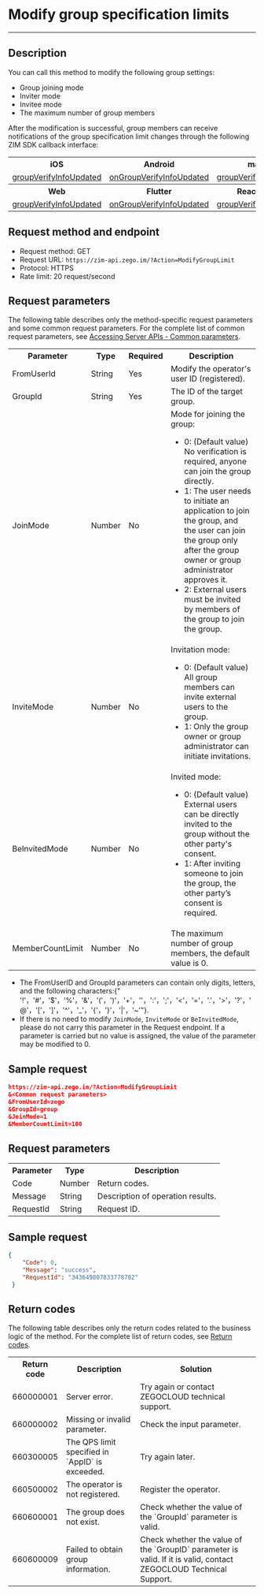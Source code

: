 # Modify group specification limits

- - -

## Description
You can call this method to modify the following group settings:
- Group joining mode
- Inviter mode
- Invitee mode
- The maximum number of group members


After the modification is successful, group members can receive notifications of the group specification limit changes through the following ZIM SDK callback interface:

<table>

<tbody><tr>
<th>iOS</th>
<th>Android</th>
<th>macOS</th>
<th>Windows</th>
</tr>
<tr>
<td><a href="https://docs.zegocloud.com/article/api?doc=zim_API~objective-c_ios~protocol~ZIMEventHandler#zim-group-verify-info-updated-operated-info-group-id" rel="noreferrer noopenner">groupVerifyInfoUpdated</a></td>
<td><a href="https://docs.zegocloud.com/article/api?doc=zim_API~java_android~class~ZIMEventHandler#on-group-verify-info-updated" rel="noreferrer noopenner">onGroupVerifyInfoUpdated</a></td>
<td><a href="https://docs.zegocloud.com/article/api?doc=zim_API~objective-c_macos~protocol~ZIMEventHandler#zim-group-verify-info-updated-operated-info-group-id" rel="noreferrer noopenner">groupVerifyInfoUpdated</a></td>
<td><a href="https://docs.zegocloud.com/article/api?doc=zim_API~cpp_windows~class~ZIMEventHandler#on-group-verify-info-updated" rel="noreferrer noopenner">onGroupVerifyInfoUpdated</a></td>
</tr>
<tr>
<th>Web</th>
<th>Flutter</th>
<th>React Native</th>
<th></th>
<th></th>
<th></th>
</tr>
<tr>
<td><a href="https://docs.zegocloud.com/article/api?doc=zim_API~javascript_web~interface~ZIMEventHandler#group-verify-info-updated" rel="noreferrer noopenner">groupVerifyInfoUpdated</a></td>
<td><a href="https://pub.dev/documentation/zego_zim/latest/zego_zim/ZIMEventHandler/onGroupVerifyInfoUpdated.html" rel="noreferrer noopenner">onGroupVerifyInfoUpdated</a></td>
<td><a href="https://docs.zegocloud.com/article/api?doc=zim_API~javascript_react_native~interface~ZIMEventHandler#group-verify-info-updated" rel="noreferrer noopenner">groupVerifyInfoUpdated</a></td>
<td></td>
<td></td>
<td></td>
</tr>
</tbody></table>

## Request method and endpoint

- Request method: GET
- Request URL: `https://zim-api.zego.im/?Action=ModifyGroupLimit`
- Protocol: HTTPS
- Rate limit: 20 request/second


## Request parameters

The following table describes only the method-specific request parameters and some common request parameters. For the complete list of common request parameters, see [Accessing Server APIs - Common parameters](../Accessing%20Server%20APIs.mdx#common-parameters).

<table>

<tbody><tr data-row-level="1">
<th>Parameter</th>
<th>Type</th>
<th>Required</th>
<th>Description</th>
</tr>
<tr data-row-level="2">
<td>FromUserId</td>
<td>String</td>
<td>Yes</td>
<td>Modify the operator's user ID (registered).</td>
</tr>
<tr data-row-level="3">
<td>GroupId</td>
<td>String</td>
<td>Yes</td>
<td>The ID of the target group.</td>
</tr>
<tr data-row-level="4">
<td>JoinMode</td>
<td>Number</td>
<td>No</td>
<td>Mode for joining the group:
<ul><li>0: (Default value) No verification is required, anyone can join the group directly.</li><li>1: The user needs to initiate an application to join the group, and the user can join the group only after the group owner or group administrator approves it.</li><li>2: External users must be invited by members of the group to join the group.</li></ul></td>
</tr>
<tr data-row-level="5">
<td>InviteMode</td>
<td>Number</td>
<td>No</td>
<td>Invitation mode:
<ul><li>0: (Default value) All group members can invite external users to the group.</li><li>1: Only the group owner or group administrator can initiate invitations.</li></ul></td>
</tr>
<tr data-row-level="6">
<td>BeInvitedMode</td>
<td>Number</td>
<td>No</td>
<td>Invited mode:
<ul><li>0: (Default value) External users can be directly invited to the group without the other party's consent. </li><li>1: After inviting someone to join the group, the other party’s consent is required. </li></ul></td>
</tr>
<tr data-row-level="7">
<td>MemberCountLimit</td>
<td>Number</td>
<td>No</td>
<td>The maximum number of group members, the default value is 0.</td>
</tr>
</tbody></table>

<Note title="Note">

  - The FromUserID and GroupId parameters can contain only digits, letters, and the following characters:{" '!'，'#'，'$'，'%'，'&'，'('，')'，'+'，''，':'，';'，'<'，'='，'.'，'>'，'?'，'@'，'['，']'，'^'，'_'，'{'，'}'，'|'，'~'"}.
  - If there is no need to modify `JoinMode`, `InviteMode` or `BeInvitedMode`, please do not carry this parameter in the Request endpoint. If a parameter is carried but no value is assigned, the value of the parameter may be modified to 0.

</Note>


## Sample request

```json
https://zim-api.zego.im/?Action=ModifyGroupLimit
&<Common request parameters>
&FromUserId=zego
&GroupId=group
&JoinMode=1
&MemberCountLimit=100
```

## Request parameters

<table>

<tbody><tr data-row-level="1">
<th>Parameter</th>
<th>Type</th>
<th>Description</th>
</tr>
<tr data-row-level="2">
<td>Code</td>
<td>Number</td>
<td>Return codes.</td>
</tr>
<tr data-row-level="3">
<td>Message</td>
<td>String</td>
<td>Description of operation results.</td>
</tr>
<tr data-row-level="4">
<td>RequestId</td>
<td>String</td>
<td>Request ID.</td>
</tr>
</tbody></table>


## Sample request

```json
{
    "Code": 0,
    "Message": "success",
    "RequestId": "343649807833778782"
 }
```

## Return codes

The following table describes only the return codes related to the business logic of the method. For the complete list of return codes, see [Return codes](../Return%20codes.mdx).


<table>

<tbody><tr>
<th>Return code</th>
<th>Description</th>
<th>Solution</th>
</tr>
<tr>
<td>660000001</td>
<td>Server error. </td>
<td>Try again or contact ZEGOCLOUD technical support. </td>
</tr>
<tr>
<td>660000002</td>
<td>Missing or invalid parameter. </td>
<td>Check the input parameter. </td>
</tr>
<tr>
<td>660300005</td>
<td>The QPS limit specified in `AppID` is exceeded. </td>
<td>Try again later. </td>
</tr>
<tr>
<td>660500002</td>
<td>The operator is not registered. </td>
<td>Register the operator. </td>
</tr>
<tr>
<td>660600001</td>
<td>The group does not exist.</td>
<td>Check whether the value of the `GroupId` parameter is valid. </td>
</tr>
<tr>
<td>660600009</td>
<td>Failed to obtain group information. </td>
<td>Check whether the value of the `GroupID` parameter is valid. If it is valid, contact ZEGOCLOUD Technical Support. </td>
</tr>
</tbody></table>

